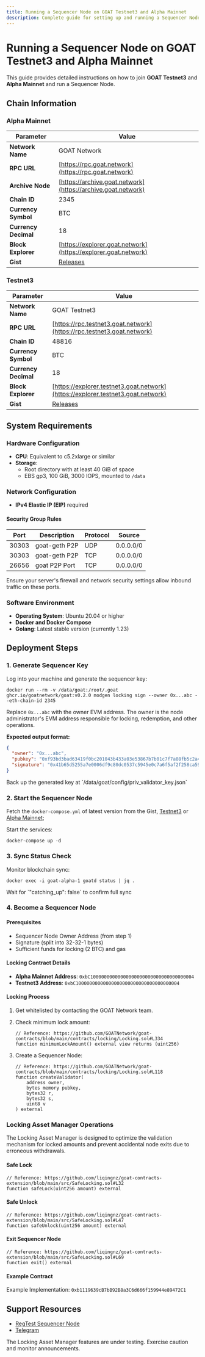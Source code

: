 ```yaml
---
title: Running a Sequencer Node on GOAT Testnet3 and Alpha Mainnet
description: Complete guide for setting up and running a Sequencer Node (2 BTC lock) on GOAT Testnet3 and Alpha Mainnet
---
```



# Running a Sequencer Node on GOAT Testnet3 and Alpha Mainnet

This guide provides detailed instructions on how to join **GOAT Testnet3** and **Alpha Mainnet** and run a Sequencer Node.

## Chain Information

### Alpha Mainnet

| Parameter               | Value                                                                   |
|-------------------------|-------------------------------------------------------------------------|
| **Network Name**        | GOAT Network                                                            |
| **RPC URL**             | [https://rpc.goat.network](https://rpc.goat.network)                   |
| **Archive Node**        | [https://archive.goat.network](https://archive.goat.network)          |
| **Chain ID**            | 2345                                                                    |
| **Currency Symbol**     | BTC                                                                     |
| **Currency Decimal**    | 18                                                                      |
| **Block Explorer**      | [https://explorer.goat.network](https://explorer.goat.network)         |
| **Gist**                | [Releases](https://github.com/GOATNetwork/goat/blob/main/docker/mainnet.yaml)      |

### Testnet3

| Parameter               | Value                                                                   |
|-------------------------|-------------------------------------------------------------------------|
| **Network Name**        | GOAT Testnet3                                                           |
| **RPC URL**             | [https://rpc.testnet3.goat.network](https://rpc.testnet3.goat.network) |
| **Chain ID**            | 48816                                                                   |
| **Currency Symbol**     | BTC                                                                     |
| **Currency Decimal**    | 18                                                                      |
| **Block Explorer**      | [https://explorer.testnet3.goat.network](https://explorer.testnet3.goat.network) |
| **Gist**                | [Releases](https://github.com/GOATNetwork/goat/blob/main/docker/testnet3.yaml)      |

## System Requirements

### Hardware Configuration

- **CPU**: Equivalent to c5.2xlarge or similar
- **Storage**:
  - Root directory with at least 40 GiB of space
  - EBS gp3, 100 GiB, 3000 IOPS, mounted to `/data`

### Network Configuration

- **IPv4 Elastic IP (EIP)** required

#### Security Group Rules

| Port  | Description        | Protocol | Source    |
| ----- | ------------------ | -------- | --------- |
| 30303 | goat-geth P2P      | UDP      | 0.0.0.0/0 |
| 30303 | goat-geth P2P      | TCP      | 0.0.0.0/0 |
| 26656 | goat P2P Port      | TCP      | 0.0.0.0/0 |

<Callout type="info">
  Ensure your server's firewall and network security settings allow inbound traffic on these ports.
</Callout>

### Software Environment

- **Operating System**: Ubuntu 20.04 or higher
- **Docker and Docker Compose**
- **Golang**: Latest stable version (currently 1.23)

## Deployment Steps

### 1. Generate Sequencer Key

Log into your machine and generate the sequencer key:

```bash:pages/builders/sequencers/validator.mdx
docker run --rm -v /data/goat:/root/.goat ghcr.io/goatnetwork/goat:v0.2.0 modgen locking sign --owner 0x...abc --eth-chain-id 2345
```

Replace `0x...abc` with the owner EVM address. The owner is the node administrator's EVM address responsible for locking, redemption, and other operations.

**Expected output format:**

```json
{
  "owner": "0x...abc",
  "pubkey": "0xf93bd3bad63419f0bc201043b433a03e53867b7b01c7f7a08fb5c2a4e14ce89bd6303df7e5bca824c5c6526aa748f4eef20d9879de26bfda0b00414cb6b76ff8",
  "signature": "0x41b65d5255a7e0006df9c80dc0537c5945e0c7a6f5af2f258ca5969f665f16654449d79355ec2f00d847c4949024216d979057808ccd3dfaf3d8b5d6aa51b1d100"
}
```

<Callout type="warning">
  Back up the generated key at `/data/goat/config/priv_validator_key.json`
</Callout>

### 2. Start the Sequencer Node

Fetch the `docker-compose.yml` of latest version from the Gist, [Testnet3](https://github.com/GOATNetwork/goat/blob/main/docker/testnet3.yaml) or [Alpha Mainnet](https://github.com/GOATNetwork/goat/blob/main/docker/mainnet.yaml);

Start the services:

```bash:pages/builders/sequencers/validator.mdx
docker-compose up -d
```

### 3. Sync Status Check

Monitor blockchain sync:

```bash:pages/builders/sequencers/validator.mdx
docker exec -i goat-alpha-1 goatd status | jq .
```

<Callout type="info">
  Wait for `"catching_up": false` to confirm full sync
</Callout>

### 4. Become a Sequencer Node

#### Prerequisites

- Sequencer Node Owner Address (from step 1)
- Signature (split into 32-32-1 bytes)
- Sufficient funds for locking (2 BTC) and gas

#### Locking Contract Details

- **Alpha Mainnet Address**: `0xbC10000000000000000000000000000000000004`
- **Testnet3 Address**: `0xbC10000000000000000000000000000000000004`

#### Locking Process

1. Get whitelisted by contacting the GOAT Network team.
2. Check minimum lock amount:

    ```solidity:contracts/Locking.sol
    // Reference: https://github.com/GOATNetwork/goat-contracts/blob/main/contracts/locking/Locking.sol#L334
    function minimumLockAmount() external view returns (uint256)
    ```

3. Create a Sequencer Node:

    ```solidity:contracts/Locking.sol
    // Reference: https://github.com/GOATNetwork/goat-contracts/blob/main/contracts/locking/Locking.sol#L118
    function createValidator(
        address owner,
        bytes memory pubkey,
        bytes32 r,
        bytes32 s,
        uint8 v
    ) external
    ```

### Locking Asset Manager Operations

<Callout type="info">
  The Locking Asset Manager is designed to optimize the validation mechanism for locked amounts and prevent accidental node exits due to erroneous withdrawals.
</Callout>

#### Safe Lock

```solidity:contracts/SafeLocking.sol
// Reference: https://github.com/liqingnz/goat-contracts-extension/blob/main/src/SafeLocking.sol#L32
function safeLock(uint256 amount) external
```

#### Safe Unlock

```solidity:contracts/SafeLocking.sol
// Reference: https://github.com/liqingnz/goat-contracts-extension/blob/main/src/SafeLocking.sol#L47
function safeUnlock(uint256 amount) external
```

#### Exit Sequencer Node

```solidity:contracts/SafeLocking.sol
// Reference: https://github.com/liqingnz/goat-contracts-extension/blob/main/src/SafeLocking.sol#L69
function exit() external
```

#### Example Contract

Example Implementation: `0xb1119639cB7bB92B8a3C6d666f159944e89472C1`

## Support Resources

- [RegTest Sequencer Node](https://github.com/GOATNetwork/goat-regtest)
- [Telegram](https://t.me/+He2b1t9Bh2ZiMzZh)

<Callout type="warning">
  The Locking Asset Manager features are under testing. Exercise caution and monitor announcements.
</Callout>
